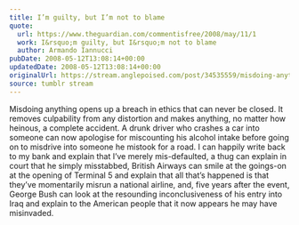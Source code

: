 ```yaml
---
title: I’m guilty, but I’m not to blame
quote:
  url: https://www.theguardian.com/commentisfree/2008/may/11/1
  work: I&rsquo;m guilty, but I&rsquo;m not to blame
  author: Armando Iannucci
pubDate: 2008-05-12T13:08:14+00:00
updatedDate: 2008-05-12T13:08:14+00:00
originalUrl: https://stream.anglepoised.com/post/34535559/misdoing-anything-opens-up-a-breach-in-ethics-that
source: tumblr stream
---
```


Misdoing anything opens up a breach in ethics that can never be closed. It removes culpability from any distortion and makes anything, no matter how heinous, a complete accident. A drunk driver who crashes a car into someone can now apologise for miscounting his alcohol intake before going on to misdrive into someone he mistook for a road. I can happily write back to my bank and explain that I&rsquo;ve merely mis-defaulted, a thug can explain in court that he simply misstabbed, British Airways can smile at the goings-on at the opening of Terminal 5 and explain that all that&rsquo;s happened is that they&rsquo;ve momentarily misrun a national airline, and, five years after the event, George Bush can look at the resounding inconclusiveness of his entry into Iraq and explain to the American people that it now appears he may have misinvaded.
